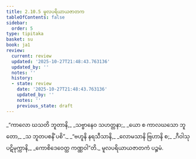 ```yaml
---
title: 2.10.5 မူလပရိယာယဇာတက
tableOfContents: false
sidebar:
  order: 5
type: tipitaka
basket: su
book: ja1
review:
  current: review
  updated: '2025-10-27T21:48:43.763136'
  updated_by: ''
  notes: ''
  history:
  - state: review
    date: '2025-10-27T21:48:43.763136'
    updated_by: ''
    notes: ''
    previous_state: draft
---
```



<ReviewStatus review={frontmatter.review} showDetails={true} />

<HypothesisAnnotation frontmatter={frontmatter} />

<DynamicBreadcrumb />

<Division number="190" book="ja1" e="ch" v="22" p="68">

<Paragraph number="647" type="verses" book="ja1">
_“ကာလော ဃသတိ ဘူတာနိ,_  
_သဗ္ဗာနေဝ သဟတ္တနာ;_  
_ယော စ ကာလဃသော ဘူတော,_  
_သ ဘူတပစနိံ ပစိ”._  

</Paragraph>

</Division>
<Division number="191" book="ja1" e="ch" v="22" p="68">

<Paragraph number="648" type="verses" book="ja1">
_“ဗဟူနိ နရသီသာနိ,_  
_လောမသာနိ ဗြဟာနိ စ;_  
_ဂီဝါသု ပဋိမုက္ကာနိ,_  
_ကောစိဒေဝေတ္ထ ကဏ္ဏဝါ”တိ._  


</Paragraph>
</Division>

<Paragraph number="649" type="center" book="ja1">
မူလပရိယာယဇာတကံ ပဉ္စမံ.
</Paragraph>